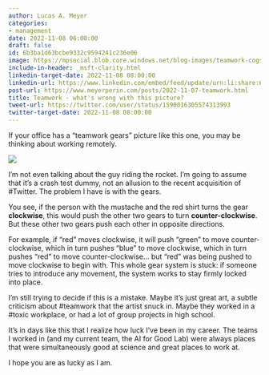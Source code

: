 ```yaml
---
author: Lucas A. Meyer
categories:
- management
date: 2022-11-08 06:00:00
draft: false
id: 6b3ba1d63bcbe9332c9594241c236e06
image: https://mpsocial.blob.core.windows.net/blog-images/teamwork-cogs.jpg
include-in-header: _msft-clarity.html
linkedin-target-date: 2022-11-08 08:00:00
linkedin-url: https://www.linkedin.com/embed/feed/update/urn:li:share:6995776983603318785
post-url: https://www.meyerperin.com/posts/2022-11-07-teamwork.html
title: Teamwork - what's wrong with this picture?
tweet-url: https://twitter.com/user/status/1590016305574313993
twitter-target-date: 2022-11-08 08:00:00
---
```


If your office has a "teamwork gears" picture like this one, you may be thinking about working remotely.

![](https://mpsocial.blob.core.windows.net/blog-images/teamwork-cogs.jpg)

I'm not even talking about the guy riding the rocket. I'm going to assume that it's a crash test dummy, not an allusion to the recent acquisition of #Twitter. The problem I have is with the gears.

You see, if the person with the mustache and the red shirt turns the gear **clockwise**, this would push the other two gears to turn **counter-clockwise**. But these other two gears push each other in opposite directions. 

For example, if "red" moves clockwise, it will push "green" to move counter-clockwise, which in turn pushes "blue" to move clockwise, which in turn pushes "red" to move counter-clockwise... but "red" was being pushed to move clockwise to begin with. This whole gear system is stuck: if someone tries to introduce any movement, the system works to stay firmly locked into place.

I'm still trying to decide if this is a mistake. Maybe it's just great art, a subtle criticism about #teamwork that the artist snuck in. Maybe they worked in a #toxic workplace, or had a lot of group projects in high school.

It's in days like this that I realize how luck I've been in my career. The teams I worked in (and my current team, the AI for Good Lab) were always places that were simultaneously good at science and great places to work at. 

I hope you are as lucky as I am.